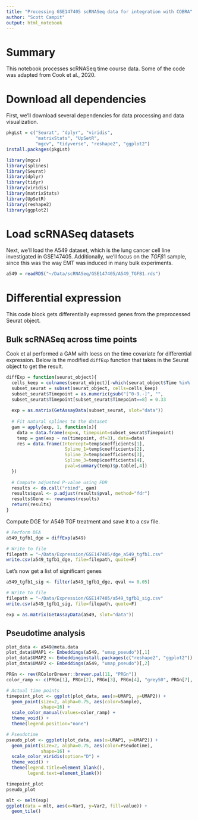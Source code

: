 ```yaml
---
title: "Processing GSE147405 scRNASeq data for integration with COBRA"
author: "Scott Campit"
output: html_notebook
---
```


# Summary
This notebook processes scRNASeq time course data. Some of the code was adapted from Cook et al., 2020.

# Download all dependencies

First, we'll download several dependencies for data processing and data visualization.

```r
pkgLst = c("Seurat", "dplyr", "viridis", 
           "matrixStats", "UpSetR", 
           "mgcv", "tidyverse", "reshape2", "ggplot2")
install.packages(pkgLst)

library(mgcv)
library(splines)
library(Seurat)
library(dplyr)
library(tidyr)
library(viridis)
library(matrixStats)
library(UpSetR)
library(reshape2)
library(ggplot2)
```

# Load scRNASeq datasets

Next, we'll load the A549 dataset, which is the lung cancer cell line investigated in GSE147405. Additionally, we'll focus on the $TGF \beta 1$ sample, since this was the way EMT was induced in many bulk experiments.

```r
a549 = readRDS("~/Data/scRNASeq/GSE147405/A549_TGFB1.rds")
```

# Differential expression

This code block gets differentially expressed genes from the preprocessed Seurat object.

## Bulk scRNASeq across time points

Cook et al performed a GAM with loess on the time covariate for differential expression. Below is the modified `diffExp` function that takes in the Seurat object to get the result.

```r
diffExp = function(seurat_object){
  cells_keep = colnames(seurat_object)[-which(seurat_object$Time %in%                                        c("8h_rm", "1d_rm", "3d_rm"))]
  subset_seurat = subset(seurat_object, cells=cells_keep)
  subset_seurat$Timepoint = as.numeric(gsub("[^0-9.-]", "",                                                       subset_seurat$Time))
  subset_seurat$Timepoint[subset_seurat$Timepoint==8] = 0.33 
  
  exp = as.matrix(GetAssayData(subset_seurat, slot="data")) 
  
  # Fit natural splines to the dataset
  gam = apply(exp, 1, function(x){
    data = data.frame(exp=x, timepoint=subset_seurat$Timepoint)
    temp = gam(exp ~ ns(timepoint, df=3), data=data)
    res = data.frame(Intercept=temp$coefficients[1],
                      Spline_1=temp$coefficients[2],
                      Spline_2=temp$coefficients[3],
                      Spline_3=temp$coefficients[4],
                      pval=summary(temp)$p.table[,4])
  })
  
  # Compute adjusted P-value using FDR
  results <- do.call("rbind", gam)
  results$qval <- p.adjust(results$pval, method="fdr")
  results$Gene <- rownames(results)
  return(results)
}
```

Compute DGE for A549 TGF treatment and save it to a csv file.
```r
# Perform DEA
a549_tgfb1_dge = diffExp(a549)

# Write to file
filepath = "~/Data/Expression/GSE147405/dge_a549_tgfb1.csv"
write.csv(a549_tgfb1_dge, file=filepath, quote=F)

```

Let's now get a list of significant genes

```r
a549_tgfb1_sig <- filter(a549_tgfb1_dge, qval <= 0.05)

# Write to file
filepath = "~/Data/Expression/GSE147405/a549_tgfb1_sig.csv"
write.csv(a549_tgfb1_sig, file=filepath, quote=F)

```


```r
exp = as.matrix(GetAssayData(a549, slot="data")) 

```
## Pseudotime analysis

```r
plot_data <- a549@meta.data
plot_data$UMAP1 <- Embeddings(a549, "umap_pseudo")[,1]
plot_data$UMAP2 <- Embeddinginstall.packages(c("reshape2", "ggplot2"))
plot_data$UMAP2 <- Embeddings(a549, "umap_pseudo")[,2]

```

```r
PRGn <- rev(RColorBrewer::brewer.pal(11, "PRGn"))
color_ramp <- c(PRGn[1], PRGn[2], PRGn[3], PRGn[4], "grey50", PRGn[7], PRGn[8], PRGn[9])
```


```r
# Actual time points
timepoint_plot <- ggplot(plot_data, aes(x=UMAP1, y=UMAP2)) +
  geom_point(size=2, alpha=0.75, aes(color=Sample),
             shape=16) +
  scale_color_manual(values=color_ramp) +
  theme_void() +
  theme(legend.position="none")

# Pseudotime
pseudo_plot <- ggplot(plot_data, aes(x=UMAP1, y=UMAP2)) +
  geom_point(size=2, alpha=0.75, aes(color=Pseudotime),
             shape=16) +
  scale_color_viridis(option="D") +
  theme_void() +
  theme(legend.title=element_blank(),
        legend.text=element_blank())
```

```r
timepoint_plot
pseudo_plot
```

```r
mlt <- melt(exp)
ggplot(data = mlt, aes(x=Var1, y=Var2, fill=value)) + 
  geom_tile()
```